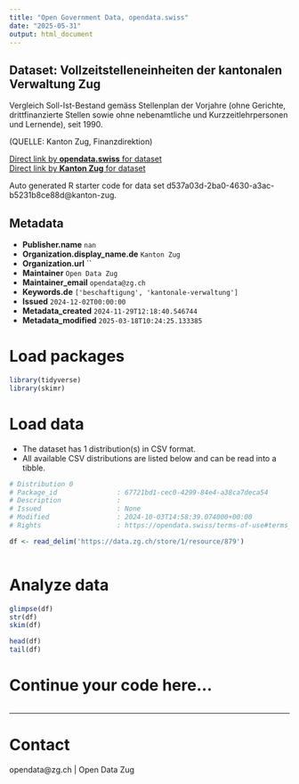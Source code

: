 ```yaml
---
title: "Open Government Data, opendata.swiss"
date: "2025-05-31"
output: html_document
---
```


## Dataset: Vollzeitstelleneinheiten der kantonalen Verwaltung Zug

Vergleich Soll-Ist-Bestand gemäss Stellenplan der Vorjahre (ohne Gerichte, drittfinanzierte Stellen sowie ohne nebenamtliche und Kurzzeitlehrpersonen und Lernende), seit 1990.


(QUELLE:  Kanton Zug, Finanzdirektion)

[Direct link by **opendata.swiss** for dataset](https://opendata.swiss/de/dataset/vollzeitstelleneinheiten-der-kantonalen-verwaltung-zug)<br>
[Direct link by **Kanton Zug** for dataset](https://www.zg.ch/behoerden/gesundheitsdirektion/statistikfachstelle/themen/arbeitsmarkt)

Auto generated R starter code for data set d537a03d-2ba0-4630-a3ac-b5231b8ce88d@kanton-zug.

## Metadata

- **Publisher.name** `nan`
- **Organization.display_name.de** `Kanton Zug`
- **Organization.url** ``
- **Maintainer** `Open Data Zug`
- **Maintainer_email** `opendata@zg.ch`
- **Keywords.de** `['beschaftigung', 'kantonale-verwaltung']`
- **Issued** `2024-12-02T00:00:00`
- **Metadata_created** `2024-11-29T12:18:40.546744`
- **Metadata_modified** `2025-03-18T10:24:25.133385`


# Load packages

```r

library(tidyverse)
library(skimr)

```

# Load data

-   The dataset has 1 distribution(s) in CSV format.
-   All available CSV distributions are listed below and can be read into a tibble.

```r

# Distribution 0
# Package_id               : 67721bd1-cec0-4299-84e4-a38ca7deca54
# Description              : 
# Issued                   : None
# Modified                 : 2024-10-03T14:58:39.074000+00:00
# Rights                   : https://opendata.swiss/terms-of-use#terms_by

df <- read_delim('https://data.zg.ch/store/1/resource/879')



```

# Analyze data

```r

glimpse(df)
str(df)
skim(df)

head(df)
tail(df)

```

# Continue your code here...

```r

```

------------------------------------------------------------------------

# Contact

opendata@zg.ch | Open Data Zug
